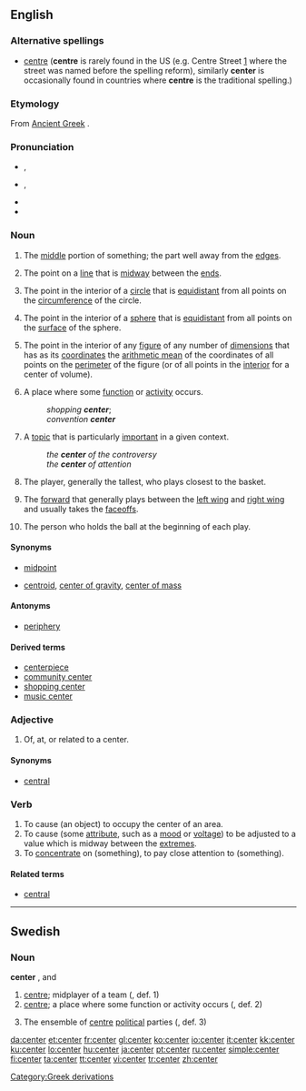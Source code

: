 ==English==

===Alternative spellings===
* {{qualifier|UK,Canada}} [[centre]] ('''centre''' is rarely found in the US (e.g. Centre Street [http://www.google.co.uk/maps?q=Centre+St,+New+York,+NY,+USA&sa=X&oi=map&ct=title] where the street was named before the spelling reform), similarly '''center''' is occasionally found in countries where '''centre''' is the traditional spelling.)

===Etymology===
From [[Ancient Greek]] {{term|grc|sc=polytonic|κέντρον|tr=kéntron||centre}}.

===Pronunciation===
* {{qualifier|[[Received Pronunciation|UK]]}} {{IPA|/ˈsɛntə/}}, {{SAMPA|/"sEnt@/}}
* {{qualifier|[[General American|US]]}} {{IPA|/ˈsɛntɚ/|/ˈsɛnɚ/}}, {{SAMPA|/"sEnt@`/|/"sEn@`/}}
* {{audio|en-us-center.ogg|Audio (US)}}
* {{rhymes|ɛntə(r)}}

===Noun===
{{en-noun}}

# The [[middle]] portion of something; the part well away from the [[edge]]s.
# {{geometry}} The point on a [[line]] that is [[midway]] between the [[end]]s.
# {{geometry}} The point in the interior of a [[circle]] that is [[equidistant]] from all points on the [[circumference]] of the circle.
# {{geometry}} The point in the interior of a [[sphere]] that is [[equidistant]] from all points on the [[surface]] of the sphere.
# {{geometry}} The point in the interior of any [[figure]] of any number of [[dimension]]s that has as its [[coordinates]] the [[arithmetic mean]] of the coordinates of all points on the [[perimeter]] of the figure (or of all points in the [[interior]] for a center of volume).
# A place where some [[function]] or [[activity]] occurs.
#: ''shopping '''center''''';
#: ''convention '''center'''''
# A [[topic]] that is particularly [[important]] in a given context.
#: ''the '''center''' of the controversy''
#: ''the '''center''' of attention''
# {{basketball}} The player, generally the tallest, who plays closest to the basket.
# {{ice hockey}} The [[forward]] that generally plays between the [[left wing]] and [[right wing]] and usually takes the [[faceoff]]s.
# {{American football}} The person who holds the ball at the beginning of each play.

====Synonyms====
* {{sense|point on a line midway between the ends}} [[midpoint]]
* {{sense|point in the interior of figure with mean coordinates}} [[centroid]], [[center of gravity]], [[center of mass]]

====Antonyms====
* [[periphery]]

====Derived terms====
* [[centerpiece]]
* [[community center]]
* [[shopping center]]
* [[music center]]

{{center-centre-noun}}

===Adjective===
{{en-adj|-}}

# Of, at, or related to a center.

====Synonyms====
* [[central]]

{{center-centre-adj}}

===Verb===
{{en-verb}} {{transitive}}

# To cause (an object) to occupy the center of an area.
# To cause (some [[attribute]], such as a [[mood]] or [[voltage]]) to be adjusted to a value which is midway between the [[extreme]]s.
# To [[concentrate]] on (something), to pay close attention to (something).

{{center-centre-verb}}

====Related terms====
* [[central]]

[[Category:Greek derivations]]

----

==Swedish==

===Noun===
{{sv-noun-irreg-c|2=centern|3=centrar}}
{{sv-noun-irreg-n|2=centret|3=center|4=centren}}
{{sv-noun-unc-irreg-c}}
'''center''' {{c}}, {{n}} and {{uncountable}}

# [[centre]]; midplayer of a team ({{c}}, def. 1)
# [[centre]]; a place where some function or activity occurs ({{n}}, def. 2)
# {{politics|lang=sv}} The ensemble of [[centre]] [[political]] parties ({{uncountable}}, def. 3)

[[da:center]]
[[et:center]]
[[fr:center]]
[[gl:center]]
[[ko:center]]
[[io:center]]
[[it:center]]
[[kk:center]]
[[ku:center]]
[[lo:center]]
[[hu:center]]
[[ja:center]]
[[pt:center]]
[[ru:center]]
[[simple:center]]
[[fi:center]]
[[ta:center]]
[[tt:center]]
[[vi:center]]
[[tr:center]]
[[zh:center]]